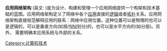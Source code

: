 {{unreferenced|time=2014-01-16T02:45:54+00:00}}
'''应用网络架构''' (英文: {{lang|en|App Network Architecture}})是为设计、构建和管理一个应用网络提供一个构架和技术基础的蓝图。应用网络架构定义了网络中各个[[應用軟件|应用]]直接的[[逻辑|逻辑]]或者[[拓扑|拓扑]]关系。应用网络架构直接规范解释应用的联系：网络中应用位置。这种位置可以是物理的也可以是逻辑的，可以是垂直方向(如按{{le|使用者網路介面|User–network interface|UNI}}/[[NNI|NNI]]划分)的，也可以是水平方向的(如分层)。另外， 需要明确本应用系统与外部的关系。

[[Category:计算机技术|Category:计算机技术]]
{{computer-stub}}